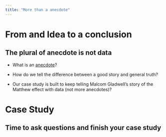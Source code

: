 ```yaml
---
title: "More than a anecdote"
---
```


# From and Idea to a conclusion

## The plural of anecdote is not data

- What is an [anecdote](https://www.google.com/search?q=anecdote&oq=anecdote&aqs=chrome..69i57j69i60.1926j0j4&sourceid=chrome&ie=UTF-8)?

- How do we tell the difference between a good story and general truth?

- Our case study is built to keep telling Malcom Gladwell's story of the Matthew effect with data (not more anecdotes)?

# Case Study {data-background=#6897bb}

## Time to ask questions and finish your case study